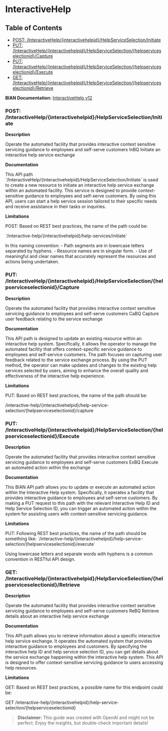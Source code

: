 # InteractiveHelp

## Table of Contents
- [POST: /InteractiveHelp/\{interactivehelpid\}/HelpServiceSelection/Initiate](#post-/interactivehelp/\{interactivehelpid\}/helpserviceselection/initiate)
- [PUT: /InteractiveHelp/\{interactivehelpid\}/HelpServiceSelection/\{helpserviceselectionid\}/Capture](#put-/interactivehelp/\{interactivehelpid\}/helpserviceselection/\{helpserviceselectionid\}/capture)
- [PUT: /InteractiveHelp/\{interactivehelpid\}/HelpServiceSelection/\{helpserviceselectionid\}/Execute](#put-/interactivehelp/\{interactivehelpid\}/helpserviceselection/\{helpserviceselectionid\}/execute)
- [GET: /InteractiveHelp/\{interactivehelpid\}/HelpServiceSelection/\{helpserviceselectionid\}/Retrieve](#get-/interactivehelp/\{interactivehelpid\}/helpserviceselection/\{helpserviceselectionid\}/retrieve)


**BIAN Documentation:** [InteractiveHelp v12](https://app.swaggerhub.com/apis/BIAN-3/InteractiveHelp/12.0.0)

### POST: /InteractiveHelp/\{interactivehelpid\}/HelpServiceSelection/Initiate

**Description**

Operate the automated facility that provides interactive context sensitive servicing guidance to employees and self\-serve customers InBQ Initiate an interactive help service exchange

**Documentation**

This API path \`/InteractiveHelp/\{interactivehelpid\}/HelpServiceSelection/Initiate\` is used to create a new resource to initiate an interactive help service exchange within an automated facility\. This service is designed to provide context\-sensitive guidance to employees and self\-serve customers\. By using this API\, users can start a help service session tailored to their specific needs and receive assistance in their tasks or inquiries\.

**Limitations**

POST: Based on REST best practices\, the name of the path could be:

\`/interactive\-help/\{interactivehelpid\}/help\-services/initiate\` 

In this naming convention:
\- Path segments are in lowercase letters separated by hyphens\.
\- Resource names are in singular form\.
\- Use of meaningful and clear names that accurately represent the resources and actions being undertaken\.

### PUT: /InteractiveHelp/\{interactivehelpid\}/HelpServiceSelection/\{helpserviceselectionid\}/Capture

**Description**

Operate the automated facility that provides interactive context sensitive servicing guidance to employees and self\-serve customers CaBQ Capture user feedback relating to the service exchange

**Documentation**

This API path is designed to update an existing resource within an interactive help system\. Specifically\, it allows the operator to manage the automated facility that offers context\-specific service guidance to employees and self\-service customers\. The path focuses on capturing user feedback related to the service exchange process\. By using the PUT method\, the operator can make updates and changes to the existing help services selected by users\, aiming to enhance the overall quality and effectiveness of the interactive help experience\.

**Limitations**

PUT: Based on REST best practices\, the name of the path should be:

/interactive\-help/\{interactivehelpid\}/help\-service\-selection/\{helpserviceselectionid\}/capture

### PUT: /InteractiveHelp/\{interactivehelpid\}/HelpServiceSelection/\{helpserviceselectionid\}/Execute

**Description**

Operate the automated facility that provides interactive context sensitive servicing guidance to employees and self\-serve customers ExBQ Execute an automated action within the exchange

**Documentation**

This BIAN API path allows you to update or execute an automated action within the Interactive Help system\. Specifically\, it operates a facility that provides interactive guidance to employees and self\-serve customers\. By making a PUT request to this path with the relevant Interactive Help ID and Help Service Selection ID\, you can trigger an automated action within the system for assisting users with context\-sensitive servicing guidance\.

**Limitations**

PUT: Following REST best practices\, the name of the path should be something like:
\`/interactive\-help/\{interactivehelpid\}/help\-service\-selection/\{helpserviceselectionid\}/execute\`

Using lowercase letters and separate words with hyphens is a common convention in RESTful API design\.

### GET: /InteractiveHelp/\{interactivehelpid\}/HelpServiceSelection/\{helpserviceselectionid\}/Retrieve

**Description**

Operate the automated facility that provides interactive context sensitive servicing guidance to employees and self\-serve customers ReBQ Retrieve details about an interactive help service exchange

**Documentation**

This API path allows you to retrieve information about a specific interactive help service exchange\. It operates the automated system that provides interactive guidance to employees and customers\. By specifying the interactive help ID and help service selection ID\, you can get details about the service exchange happening within the interactive help system\. This API is designed to offer context\-sensitive servicing guidance to users accessing help resources\.

**Limitations**

GET: Based on REST best practices\, a possible name for this endpoint could be:

GET /interactive\-help/\{interactivehelpid\}/help\-service\-selection/\{helpserviceselectionid\}

> **Disclaimer:** This guide was created with OpenAI and might not be perfect. Enjoy the insights, but double-check important details!
